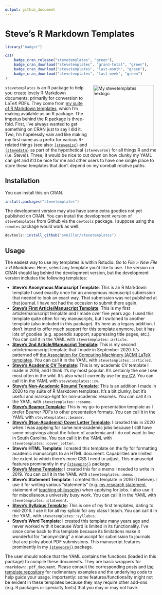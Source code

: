 ```yaml
---
output: github_document
---
```


# Steve's R Markdown Templates

```r
library("badger")
```

```r
cat(
	badge_cran_release("stevetemplates", "green"),
	badge_cran_download("stevetemplates", "grand-total", "green"),
	badge_cran_download("stevetemplates", "last-month", "green"),
	badge_cran_download("stevetemplates", "last-week", "green")
)
```

<img src="http://svmiller.com/images/stevetemplates-hexlogo.png" alt="My stevetemplates hexlogo" align="right" width="200" style="padding: 0 15px; float: right;"/>

`stevetemplates` is an R package to help you create lovely R Markdown documents, primarily for conversion to LaTeX PDFs. They come from [my suite of R Markdown templates](https://github.com/svmiller/svm-r-markdown-templates), which I'm making available as an R package. The impetus behind the R package is three-fold. First, I've always wanted to get something on CRAN just to say I did it. Two, I'm hopelessly vain and like making my first name as a prefix for various R-related things (see also: [`{stevemisc}`](http://svmiller.com/stevemisc/) and [`{stevedata}`](http://svmiller.com/stevedata/) as part of the hypothetical `{steveverse}` for all things R and me (i.e. Steve)). Three, it would be nice to cut down on how clunky my YAML can get and it'd be nice for me and other users to have one single place to store these templates that don't depend on my cornball relative paths.

## Installation

You can install this on CRAN.

```r
install.packages("stevetemplates")
```

The development version may also have some extra goodies not yet published on CRAN. You can install the development version of `stevetemplates` from Github via the `devtools` package. I suppose using the `remotes` package would work as well.

```r
devtools::install_github("svmiller/stevetemplates")
```

## Usage

The easiest way to use my templates is within Rstudio. Go to *File > New File > R Markdown*. Here, select any template you'd like to use. The version on CRAN should lag behind the development version, but the development version includes the following templates:

- **Steve's Anonymous Manuscript Template**: This is an R Markdown template I used exactly once for an anonymous manuscript submission that needed to look an exact way. That submission was not published at that journal. I have not had the occasion to submit there again.
- [**Steve's First Article/Manuscript Template**](http://svmiller.com/blog/2016/02/svm-r-markdown-manuscript/): This is my first article/manuscript template and I made over five years ago. I used this template quite often for my manuscripts, but I switched to another template (also included in this package). It's here as a legacy addition. I don't intend to offer much support for this template anymore, but it has lots of goodies (e.g. appendix support, suppressing title pages, etc.). You can call it in the YAML with `stevetemplates::article`.
- [**Steve's 2nd Article/Manuscript Template**](http://svmiller.com/blog/2020/09/another-rmarkdown-article-template/): This is my second article/manuscript template that I made in September 2020. It's patterned off [the Association for Computing Machinery (ACM) LaTeX templates](https://www.latextemplates.com/template/acm-publications). You can call it in the YAML with `stevetemplates::article2`.
- [**Steve's Academic CV Template**](http://svmiller.com/blog/2016/03/svm-r-markdown-cv/): This is my academic CV template I made in 2016, and I think it's my most popular. It's certainly the one I see most often in the wild. It's also what I currently use for [my CV](http://svmiller.com/cv/). You can call it in the YAML with `stevetemplates::cv`.
- [**Steve's Non-Academic Résumé Template**](http://svmiller.com/blog/2020/09/rmarkdown-template-non-academic-resume/): This is an addition I made in 2020 to my suite of R Markdown templates. It's a bit clunky, but it's useful and markup-light for non-academic résumés. You can call it in the YAML with `stevetemplates::resume`.
- [**Steve's Beamer Template**](http://svmiller.com/blog/2019/08/r-markdown-template-beamer-presentations/): This is my go-to presentation template as I prefer Beamer PDFs to other presentation formats. You can call it in the YAML with `stevetemplates::beamer`.
- [**Steve's (Non-Academic) Cover Letter Template**](https://twitter.com/stevenvmiller/status/1320831949469065218): I created this in 2020 when I was applying for some non-academic jobs because I still have some misgivings about the future of academia and I do not want to live in South Carolina. You can call it in the YAML with `stevetemplates::cover_letter`.
- **Steve's HTML Template**: I created this template on the fly for formatting academic manuscripts to an HTML document. Capabilities are limited the extent to which there's more CSS I need to adjust. This manuscript features prominently in my [`{steveproj}`](https://github.com/svmiller/steveproj) package.
- [**Steve's Memo Template**](http://svmiller.com/blog/2019/06/r-markdown-memo-template/): I created this for a memo I needed to write in 2019. You can call it in the YAML with `stevetemplates::memo`.
- **Steve's Statement Template**: I created this template in 2016 (I believe). I use it for writing various "statements" (e.g. [my research statement](http://svmiller.com/docs/svm-research-statement.pdf), statement of [teaching philosophy](http://svmiller.com/docs/svm-teaching-philosophy.pdf)) when applying for jobs. I also use it for miscellaneous university busy work. You can call it in the YAML with `stevetemplates::statement`.
- [**Steve's Syllabus Template**](http://svmiller.com/blog/2016/07/r-markdown-syllabus/): This is one of my first templates, dating to mid-2016. I use it for all my syllabi for any class I teach. You can call it in the YAML with `stevetemplates::syllabus`.
- **Steve's Word Template**: I created this template many years ago and never worked with it because Word is limited in its functionality. I've since come back to this template because its limitations make it wonderful for "anonymizing" a manuscript for submission to journals that are picky about PDF submissions. This manuscript features prominently in my [`{steveproj}`](https://github.com/svmiller/steveproj) package.

The user should notice that the YAML contains the functions (loaded in this package) to compile these documents. They are basic wrappers for `rmarkdown::pdf_document`. Please consult the corresponding posts and [the template repository](https://github.com/svmiller/stevetemplates/tree/master/inst/rmarkdown/templates) for rudimentary examples and the underlying code to help guide your usage. Importantly: some features/functionality might not be evident in these templates because they may require other add-ons (e.g. R packages or specialty fonts) that you may or may not have.
